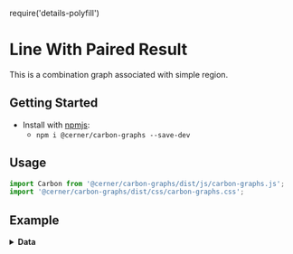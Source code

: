 require('details-polyfill')

# Line With Paired Result
This is a combination graph associated with simple region.

## Getting Started

- Install with [npmjs](https://www.npmjs.com):
  - `npm i @cerner/carbon-graphs --save-dev`

## Usage
```js
import Carbon from '@cerner/carbon-graphs/dist/js/carbon-graphs.js';
import '@cerner/carbon-graphs/dist/css/carbon-graphs.css';
```

## Example
<CombinationGraph />

<details>
<summary style={{fontSize: 24 }}>
<b>Data</b>
</summary>

### Graph Config object
<GraphConfig />

### Data object
#### Line Dataset
<DataObject1 />

#### Paired Result Dataset
<DataObject2 />
</details>
